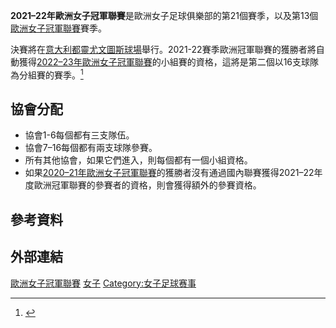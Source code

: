 {{Notability Unreferenced|time=2021-02-24T03:23:36+00:00}}
{{Infobox international football competition
| tourney_name = 歐洲女子冠軍聯賽
| year = 2021–22年
| image = Inside Juventus Stadium.jpg 
| size = 275px
| caption = 決賽將在[[意大利|意大利]][[都靈|都靈]][[尤文圖斯球場|尤文圖斯球場]]舉行
| dates = ''Qualifying rounds:''<br>18 August – 9 September 2021<br>''Competition proper:''<br>{{nowrap|5 October 2021 – 22 May 2022}}
| num_teams = ''Competition proper:'' 16<br>''Total:'' maximum 78
| associations = maximum 55
| champion_other =
| count =
| second_other =
| matches = 
| goals = 
| attendance =
| top_scorer = 
| player =
| prevseason = [[2020–21年歐洲女子冠軍聯賽|2020–21]]
| nextseason = ''[[2022–23年歐洲女子冠軍聯賽|2022–23]]''
}}
'''2021–22年歐洲女子冠軍聯賽'''是歐洲女子足球俱樂部的第21個賽季，以及第13個[[歐洲女子冠軍聯賽|歐洲女子冠軍聯賽]]賽季。

決賽將在[[意大利|意大利]][[都靈|都靈]][[尤文圖斯球場|尤文圖斯球場]]舉行。2021-22賽季歐洲冠軍聯賽的獲勝者將自動獲得[[2022–23年歐洲女子冠軍聯賽|2022–23年歐洲女子冠軍聯賽]]的小組賽的資格，這將是第二個以16支球隊為分組賽的賽季。<ref>{{cite news |url=https://www.uefa.com/womenschampionsleague/news/0258-0e222dadd45e-11c2e2ca042a-1000/ |title=New Women's Champions League format with group stage: how it will work |publisher=UEFA |date=4 December 2019 |access-date=4 December 2019 |archive-date=2020-09-21 |archive-url=https://web.archive.org/web/20200921062747/https://www.uefa.com/womenschampionsleague/news/0258-0e222dadd45e-11c2e2ca042a-1000/ |dead-url=no }}</ref>

== 協會分配 ==
* 協會1-6每個都有三支隊伍。
* 協會7–16每個都有兩支球隊參賽。
* 所有其他協會，如果它們進入，則每個都有一個小組資格。
* 如果[[2020–21年歐洲女子冠軍聯賽|2020–21年歐洲女子冠軍聯賽]]的獲勝者沒有通過國內聯賽獲得2021–22年度歐洲冠軍聯賽的參賽者的資格，則會獲得額外的參賽資格。

== 參考資料 ==
{{reflist}}

== 外部連結 ==
{{Commons category|UEFA Women's Champions League}}

{{歐洲女子冠軍聯賽}}

[[Category:歐洲女子冠軍聯賽|]]
[[Category:歐洲足聯俱樂部賽事|女子]]
[[Category:女子足球赛事|Category:女子足球赛事]]
{{sport-stub}}
